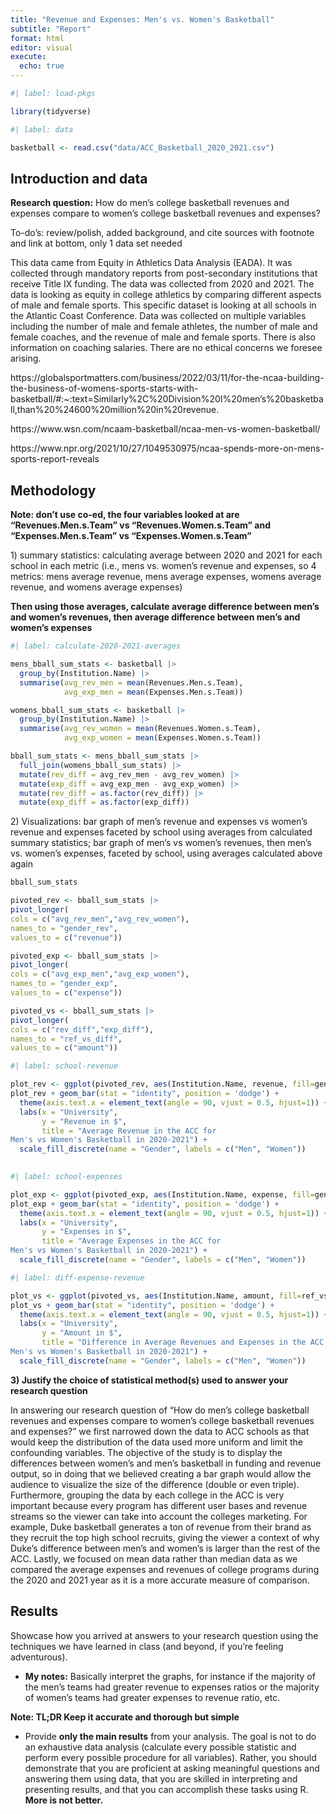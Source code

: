 ```yaml
---
title: "Revenue and Expenses: Men's vs. Women's Basketball"
subtitle: "Report"
format: html
editor: visual
execute:
  echo: true
---
```


```r
#| label: load-pkgs

library(tidyverse)
```

```r
#| label: data

basketball <- read.csv("data/ACC_Basketball_2020_2021.csv")
```

## Introduction and data

**Research question:** How do men's college basketball revenues and expenses compare to women's college basketball revenues and expenses?

To-do's: review/polish, added background, and cite sources with footnote and link at bottom, only 1 data set needed

This data came from Equity in Athletics Data Analysis (EADA). It was collected through mandatory reports from post-secondary institutions that receive Title IX funding. The data was collected from 2020 and 2021. The data is looking as equity in college athletics by comparing different aspects of male and female sports. This specific dataset is looking at all schools in the Atlantic Coast Conference. Data was collected on multiple variables including the number of male and female athletes, the number of male and female coaches, and the revenue of male and female sports. There is also information on coaching salaries. There are no ethical concerns we foresee arising.

https://globalsportmatters.com/business/2022/03/11/for-the-ncaa-building-the-business-of-womens-sports-starts-with-basketball/#:\~:text=Similarly%2C%20Division%20I%20men's%20basketball,than%20%24600%20million%20in%20revenue.

https://www.wsn.com/ncaam-basketball/ncaa-men-vs-women-basketball/

https://www.npr.org/2021/10/27/1049530975/ncaa-spends-more-on-mens-sports-report-reveals

## Methodology

**Note: don't use co-ed, the four variables looked at are "Revenues.Men.s.Team" vs "Revenues.Women.s.Team" and "Expenses.Men.s.Team" vs "Expenses.Women.s.Team"**

1\) summary statistics: calculating average between 2020 and 2021 for each school in each metric (i.e., mens vs. women's revenue and expenses, so 4 metrics: mens average revenue, mens average expenses, womens average revenue, and womens average expenses)

**Then using those averages, calculate average difference between men's and women's revenues, then average difference between men's and women's expenses**

```r
#| label: calculate-2020-2021-averages

mens_bball_sum_stats <- basketball |>
  group_by(Institution.Name) |>
  summarise(avg_rev_men = mean(Revenues.Men.s.Team), 
            avg_exp_men = mean(Expenses.Men.s.Team)) 

womens_bball_sum_stats <- basketball |>
  group_by(Institution.Name) |>
  summarise(avg_rev_women = mean(Revenues.Women.s.Team),
            avg_exp_women = mean(Expenses.Women.s.Team)) 

bball_sum_stats <- mens_bball_sum_stats |>
  full_join(womens_bball_sum_stats) |>
  mutate(rev_diff = avg_rev_men - avg_rev_women) |>
  mutate(exp_diff = avg_exp_men - avg_exp_women) |>
  mutate(rev_diff = as.factor(rev_diff)) |>
  mutate(exp_diff = as.factor(exp_diff))

```

2\) Visualizations: bar graph of men's revenue and expenses vs women's revenue and expenses faceted by school using averages from calculated summary statistics; bar graph of men's vs women's revenues, then men's vs. women's expenses, faceted by school, using averages calculated above again

```r
bball_sum_stats
```

```r
pivoted_rev <- bball_sum_stats |>
pivot_longer(
cols = c("avg_rev_men","avg_rev_women"),
names_to = "gender_rev",
values_to = c("revenue"))

pivoted_exp <- bball_sum_stats |>
pivot_longer(
cols = c("avg_exp_men","avg_exp_women"),
names_to = "gender_exp",
values_to = c("expense"))

pivoted_vs <- bball_sum_stats |>
pivot_longer(
cols = c("rev_diff","exp_diff"),
names_to = "ref_vs_diff",
values_to = c("amount"))
```

```r
#| label: school-revenue

plot_rev <- ggplot(pivoted_rev, aes(Institution.Name, revenue, fill=gender_rev))
plot_rev + geom_bar(stat = "identity", position = 'dodge') +
  theme(axis.text.x = element_text(angle = 90, vjust = 0.5, hjust=1)) +
  labs(x = "University",
       y = "Revenue in $",
       title = "Average Revenue in the ACC for 
Men's vs Women's Basketball in 2020-2021") +
  scale_fill_discrete(name = "Gender", labels = c("Men", "Women"))
  

```

```r
#| label: school-expenses

plot_exp <- ggplot(pivoted_exp, aes(Institution.Name, expense, fill=gender_exp))
plot_exp + geom_bar(stat = "identity", position = 'dodge') +
  theme(axis.text.x = element_text(angle = 90, vjust = 0.5, hjust=1)) +
  labs(x = "University",
       y = "Expenses in $",
       title = "Average Expenses in the ACC for 
Men's vs Women's Basketball in 2020-2021") +
  scale_fill_discrete(name = "Gender", labels = c("Men", "Women"))
```

```r
#| label: diff-expense-revenue

plot_vs <- ggplot(pivoted_vs, aes(Institution.Name, amount, fill=ref_vs_diff))
plot_vs + geom_bar(stat = "identity", position = 'dodge') +
  theme(axis.text.x = element_text(angle = 90, vjust = 0.5, hjust=1)) +
  labs(x = "University",
       y = "Amount in $",
       title = "Difference in Average Revenues and Expenses in the ACC for 
Men's vs Women's Basketball in 2020-2021") +
  scale_fill_discrete(name = "Gender", labels = c("Men", "Women"))
```

**3) Justify the choice of statistical method(s) used to answer your research question**

In answering our research question of "How do men's college basketball revenues and expenses compare to women's college basketball revenues and expenses?" we first narrowed down the data to ACC schools as that would keep the distribution of the data used more uniform and limit the confounding variables. The objective of the study is to display the differences between women's and men's basketball in funding and revenue output, so in doing that we believed creating a bar graph would allow the audience to visualize the size of the difference (double or even triple). Furthermore, grouping the data by each college in the ACC is very important because every program has different user bases and revenue streams so the viewer can take into account the colleges marketing. For example, Duke basketball generates a ton of revenue from their brand as they recruit the top high school recruits, giving the viewer a context of why Duke's difference between men's and women's is larger than the rest of the ACC. Lastly, we focused on mean data rather than median data as we compared the average expenses and revenues of college programs during the 2020 and 2021 year as it is a more accurate measure of comparison.

## Results

Showcase how you arrived at answers to your research question using the techniques we have learned in class (and beyond, if you're feeling adventurous).

-   **My notes:** Basically interpret the graphs, for instance if the majority of the men's teams had greater revenue to expenses ratios or the majority of women's teams had greater expenses to revenue ratio, etc.

**Note: TL;DR Keep it accurate and thorough but simple**

-   Provide **only the main results** from your analysis. The goal is not to do an exhaustive data analysis (calculate every possible statistic and perform every possible procedure for all variables). Rather, you should demonstrate that you are proficient at asking meaningful questions and answering them using data, that you are skilled in interpreting and presenting results, and that you can accomplish these tasks using R. **More is not better.**
